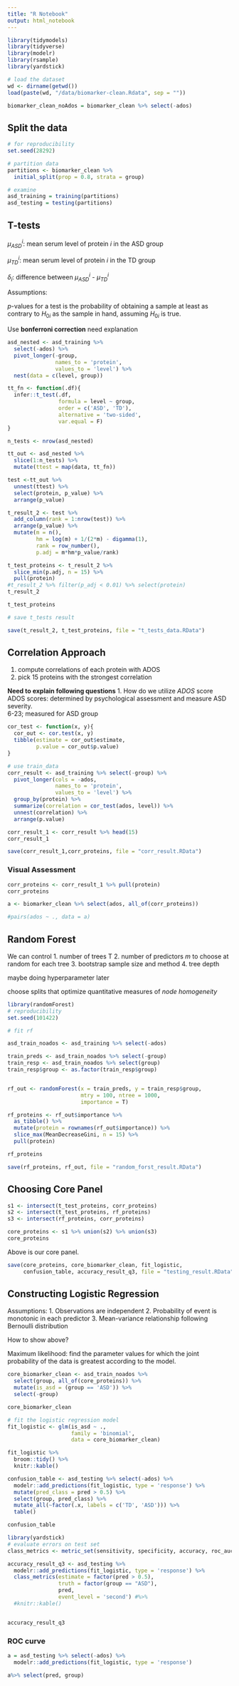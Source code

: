 ```yaml
---
title: "R Notebook"
output: html_notebook
---
```

```r
library(tidymodels)
library(tidyverse)
library(modelr)
library(rsample)
library(yardstick)
```

```r
# load the dataset
wd <- dirname(getwd())
load(paste(wd, "/data/biomarker-clean.Rdata", sep = ""))
```

```r
biomarker_clean_noAdos = biomarker_clean %>% select(-ados) 
```

## Split the data 

```r
# for reproducibility
set.seed(28292)

# partition data
partitions <- biomarker_clean %>%
  initial_split(prop = 0.8, strata = group)

# examine
asd_training = training(partitions)
asd_testing = testing(partitions)
```



## T-tests
$\mu^i_{ASD}$: mean serum level of protein $i$ in the ASD group 

$\mu^i_{TD}$: mean serum level of protein $i$ in the TD group

$\delta_i$: difference between $\mu^i_{ASD}$ - $\mu^i_{TD}$

Assumptions: 

$p$-values for a test is the probability of obtaining a sample at least as contrary to $H_{0i}$ as the sample in hand, assuming $H_{0i}$ is true.



Use **bonferroni correction**
  need explanation 

```r
asd_nested <- asd_training %>%
  select(-ados) %>%
  pivot_longer(-group, 
               names_to = 'protein', 
               values_to = 'level') %>%
  nest(data = c(level, group))
```

```r
tt_fn <- function(.df){
  infer::t_test(.df, 
                formula = level ~ group,
                order = c('ASD', 'TD'),
                alternative = 'two-sided',
                var.equal = F)
}

n_tests <- nrow(asd_nested)

tt_out <- asd_nested %>%
  slice(1:n_tests) %>%
  mutate(ttest = map(data, tt_fn))
```

```r
test <-tt_out %>% 
  unnest(ttest) %>%
  select(protein, p_value) %>%
  arrange(p_value)
```

```r
t_result_2 <- test %>% 
  add_column(rank = 1:nrow(test)) %>%
  arrange(p_value) %>%
  mutate(m = n(),
         hm = log(m) + 1/(2*m) - digamma(1),
         rank = row_number(),
         p.adj = m*hm*p_value/rank)

t_test_proteins <- t_result_2 %>% 
  slice_min(p.adj, n = 15) %>%
  pull(protein)
#t_result_2 %>% filter(p_adj < 0.01) %>% select(protein) 
t_result_2
```
```r
t_test_proteins
```
```r
# save t_tests result

save(t_result_2, t_test_proteins, file = "t_tests_data.RData")
```



## Correlation Approach 


1. compute correlations of each protein with ADOS 
2. pick 15 proteins with the strongest correlation

**Need to explain following questions**
1. How do we utilize _ADOS_ score  
    ADOS scores: determined by psychological assessment and measure ASD severity.  
    6-23; measured for ASD group
    

```r
cor_test <- function(x, y){
  cor_out <- cor.test(x, y)
  tibble(estimate = cor_out$estimate,
         p.value = cor_out$p.value)
}

# use train_data
corr_result <- asd_training %>% select(-group) %>%
  pivot_longer(cols = -ados,
               names_to = 'protein',
               values_to = 'level') %>%
  group_by(protein) %>%
  summarize(correlation = cor_test(ados, level)) %>%
  unnest(correlation) %>%
  arrange(p.value)

corr_result_1 <- corr_result %>% head(15)
corr_result_1
```

```r
save(corr_result_1,corr_proteins, file = "corr_result.RData")
```


### Visual Assessment

```r
corr_proteins <- corr_result_1 %>% pull(protein)
corr_proteins
```

```r
a <- biomarker_clean %>% select(ados, all_of(corr_proteins))
```
```r
#pairs(ados ~ ., data = a)
```



## Random Forest 

We can control
1. number of trees T
2. number of predictors $m$ to choose at random for each tree
3. bootstrap sample size and method 
4. tree depth 

maybe doing hyperparameter later 


choose splits that optimize quantitative measures of _node homogeneity_

```r
library(randomForest)
# reproducibility
set.seed(101422)

# fit rf

asd_train_noados <- asd_training %>% select(-ados)

train_preds <- asd_train_noados %>% select(-group)
train_resp <- asd_train_noados %>% select(group)
train_resp$group <- as.factor(train_resp$group)


rf_out <- randomForest(x = train_preds, y = train_resp$group,
                       mtry = 100, ntree = 1000, 
                       importance = T)
```


```r
rf_proteins <- rf_out$importance %>% 
  as_tibble() %>%
  mutate(protein = rownames(rf_out$importance)) %>%
  slice_max(MeanDecreaseGini, n = 15) %>%
  pull(protein)

rf_proteins
```

```r
save(rf_proteins, rf_out, file = "random_forst_result.RData")
```


## Choosing Core Panel 

```r
s1 <- intersect(t_test_proteins, corr_proteins)
s2 <- intersect(t_test_proteins, rf_proteins)
s3 <- intersect(rf_proteins, corr_proteins)

core_proteins <- s1 %>% union(s2) %>% union(s3)
core_proteins
```
Above is our core panel. 

```r
save(core_proteins, core_biomarker_clean, fit_logistic,
     confusion_table, accuracy_result_q3, file = "testing_result.RData")
```


## Constructing Logistic Regression 
Assumptions:
1. Observations are independent 
2. Probability of event is monotonic in each predictor
3. Mean-variance relationship following Bernoulli distribution

How to show above?


Maximum likelihood: find the parameter values for which the joint probability of the data is greatest according to the model.


```r
core_biomarker_clean <- asd_train_noados %>%
  select(group, all_of(core_proteins)) %>%
  mutate(is_asd = (group == 'ASD')) %>%
  select(-group) 

core_biomarker_clean
```

```r
# fit the logistic regression model
fit_logistic <- glm(is_asd ~ .,
                    family = 'binomial',
                    data = core_biomarker_clean)

fit_logistic %>%
  broom::tidy() %>%
  knitr::kable()

```


```r
confusion_table <- asd_testing %>% select(-ados) %>%
  modelr::add_predictions(fit_logistic, type = 'response') %>%
  mutate(pred_class = pred > 0.5) %>%
  select(group, pred_class) %>%
  mutate_all(~factor(.x, labels = c('TD', 'ASD'))) %>%
  table()

confusion_table
```

```r
library(yardstick)
# evaluate errors on test set
class_metrics <- metric_set(sensitivity, specificity, accuracy, roc_auc)

accuracy_result_q3 <- asd_testing %>% 
  modelr::add_predictions(fit_logistic, type = 'response') %>%
  class_metrics(estimate = factor(pred > 0.5),
                truth = factor(group == "ASD"),
                pred,
                event_level = 'second') #%>%
  #knitr::kable()


accuracy_result_q3

```

### ROC curve 


```r
a = asd_testing %>% select(-ados) %>%
  modelr::add_predictions(fit_logistic, type = 'response')

a%>% select(pred, group)
```


